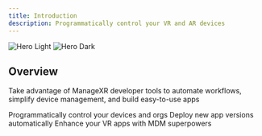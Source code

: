 ```yaml
---
title: Introduction
description: Programmatically control your VR and AR devices
---
```


<img
  className="block dark:hidden"
  src="/images/mxr-hero.svg"
  alt="Hero Light"
/>
<img
  className="hidden dark:block"
  src="/images/mxr-hero.svg"
  alt="Hero Dark"
/>

## Overview

Take advantage of ManageXR developer tools to automate workflows, simplify device management, and build easy-to-use apps

<CardGroup cols={2}>
  <Card
    title="API"
    icon="code"
    href="/api-reference/introduction"
  >
    Programmatically control your devices and orgs
  </Card>
  <Card
    title="CLI"
    icon="code"
    href="https://mintlify.com/docs/development"
  >
    Deploy new app versions automatically
  </Card>
  <Card
    title="Unity SDK"
    icon="code"
    href="https://mintlify.com/docs/development"
  >
    Enhance your VR apps with MDM superpowers
  </Card>
</CardGroup>

